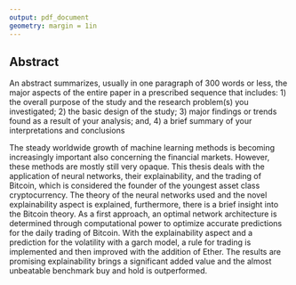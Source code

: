 ```yaml
---
output: pdf_document
geometry: margin = 1in
---
```



## Abstract

An abstract summarizes, usually in one paragraph of 300 words or less, the major aspects of the entire paper in a prescribed sequence that includes:
1) the overall purpose of the study and the research problem(s) you investigated;
2) the basic design of the study; 
3) major findings or trends found as a result of your analysis; and,
4) a brief summary of your interpretations and conclusions








The steady worldwide growth of machine learning methods is becoming increasingly important also concerning the financial markets. However, these methods are mostly still very opaque. This thesis deals with the application of neural networks, their explainability, and the trading of Bitcoin, which is considered the founder of the youngest asset class cryptocurrency. The theory of the neural networks used and the novel explainability aspect is explained, furthermore, there is a brief insight into the Bitcoin theory. As a first approach, an optimal network architecture is determined through computational power to optimize accurate predictions for the daily trading of Bitcoin. With the explainability aspect and a prediction for the volatility with a garch model, a rule for trading is implemented and then improved with the addition of Ether. The results are promising explainability brings a significant added value and the almost unbeatable benchmark buy and hold is outperformed. 

